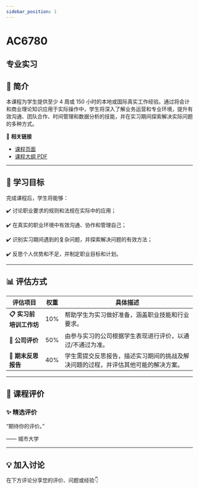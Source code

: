 ```yaml
---
sidebar_position: 1
---
```


# AC6780
## 专业实习

## **📘 简介**
本课程为学生提供至少 4 周或 150 小时的本地或国际真实工作经验。通过将会计和商业理论知识应用于实际操作中，学生将深入了解业务运营和专业环境，提升有效沟通、团队合作、时间管理和数据分析的技能，并在实习期间探索解决实际问题的多种方式。

🔗 **相关链接**
- [课程页面](https://www.cityu.edu.hk/catalogue/pg/202425/course/AC6780.htm)
- [课程大纲 PDF](https://www.cityu.edu.hk/catalogue/pg/202425/course/AC6780.pdf)

---

## **🎯 学习目标**

完成课程后，学生将能够：


✔️ 讨论职业要求的规则和法规在实际中的应用；

✔️ 在真实的职业环境中有效沟通、协作和管理自己；

✔️ 识别实习期间遇到的复杂问题，并探索解决问题的有效方法；

✔️ 反思个人优势和不足，并制定职业目标和计划。

---

## **📊 评估方式**

| **评估项目**              | **权重** | **具体描述**                                                                                     |
|--------------------------|---------|-----------------------------------------------------------------------------------------------|
| **📋 实习前培训工作坊**     | 10%     | 帮助学生为实习做好准备，涵盖职业技能和行业要求。                                                  |
| **📝 公司评价**            | 50%     | 由参与实习的公司根据学生表现进行评价，以通过/不通过为准。                                          |
| **📄 期末反思报告**         | 40%     | 学生需提交反思报告，描述实习期间的挑战及解决问题的过程，并评估其他可能的解决方案。                  |

---

## **💬 课程评价**

### ✨ **精选评价**
<div className={commentStyles.commentBox}>
    <p className={commentStyles.commentText}>
        “期待你的评价。”
    </p>
    <p className={commentStyles.commentAuthor}>—— 城市大学</p>
</div>

---

## **💡 加入讨论**

在下方评论分享您的评价、问题或经验👇
<Utterances />